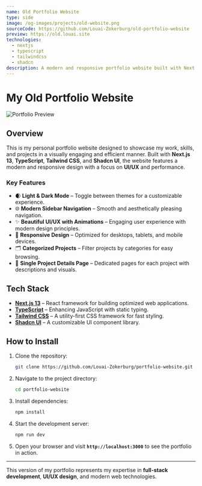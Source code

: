 ```yaml
---
name: Old Portfolio Website
type: side
image: /og-images/projects/old-website.png
sourceCode: https://github.com/Louai-Zokerburg/old-portfolio-website
preview: https://old.louai.site
technologies:
  - nextjs
  - typescript
  - tailwindcss
  - shadcn
description: A modern and responsive portfolio website built with Next.js 13, TypeScript, Tailwind CSS, and Shadcn UI. Features light/dark themes, project categorization, and a sleek UI/UX.
---
```


# My Old Portfolio Website

![Portfolio Preview](/og-images/projects/old-website.png)

## **Overview**

This is my personal portfolio website designed to showcase my work, skills, and projects in a visually engaging and efficient manner. Built with **Next.js 13**, **TypeScript**, **Tailwind CSS**, and **Shadcn UI**, the website features a modern and responsive design with a focus on **UI/UX** and performance.

### **Key Features**

- 🌒 **Light & Dark Mode** – Toggle between themes for a customizable experience.
- 🌐 **Modern Sidebar Navigation** – Smooth and aesthetically pleasing navigation.
- ✨ **Beautiful UI/UX with Animations** – Engaging user experience with modern design principles.
- 📱 **Responsive Design** – Optimized for desktops, tablets, and mobile devices.
- 🗂️ **Categorized Projects** – Filter projects by categories for easy browsing.
- 📄 **Single Project Details Page** – Dedicated pages for each project with descriptions and visuals.

## **Tech Stack**

- **[Next.js 13](https://nextjs.org/)** – React framework for building optimized web applications.
- **[TypeScript](https://www.typescriptlang.org/)** – Enhancing JavaScript with static typing.
- **[Tailwind CSS](https://tailwindcss.com/)** – A utility-first CSS framework for fast styling.
- **[Shadcn UI](https://ui.shadcn.com/)** – A customizable UI component library.

## **How to Install**

1. Clone the repository:

   ```bash
   git clone https://github.com/Louai-Zokerburg/portfolio-website.git
   ```

2. Navigate to the project directory:

   ```bash
   cd portfolio-website
   ```

3. Install dependencies:

   ```bash
   npm install
   ```

4. Start the development server:

   ```bash
   npm run dev
   ```

5. Open your browser and visit **`http://localhost:3000`** to see the portfolio in action.

---

This version of my portfolio represents my expertise in **full-stack development**, **UI/UX design**, and modern web technologies.
